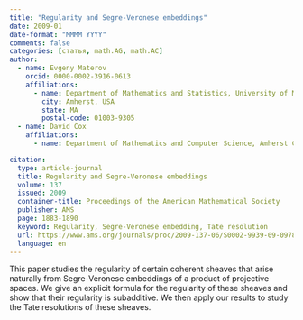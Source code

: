 ```yaml
---
title: "Regularity and Segre-Veronese embeddings"
date: 2009-01
date-format: "MMMM YYYY"
comments: false
categories: [статья, math.AG, math.AC]
author:
  - name: Evgeny Materov
    orcid: 0000-0002-3916-0613
    affiliations:
      - name: Department of Mathematics and Statistics, University of Massachusetts, Amherst, USA
        city: Amherst, USA
        state: MA
        postal-code: 01003-9305
  - name: David Cox
    affiliations:
      - name: Department of Mathematics and Computer Science, Amherst College, USA       

citation: 
  type: article-journal
  title: Regularity and Segre-Veronese embeddings
  volume: 137
  issued: 2009
  container-title: Proceedings of the American Mathematical Society
  publisher: AMS
  page: 1883-1890
  keyword: Regularity, Segre-Veronese embedding, Tate resolution
  url: https://www.ams.org/journals/proc/2009-137-06/S0002-9939-09-09783-4/
  language: en
---
```


This paper studies the regularity of certain coherent sheaves that arise naturally from Segre-Veronese embeddings of a product of projective spaces. We give an explicit formula for the regularity of these sheaves and show that their regularity is subadditive. We then apply our results to study the Tate resolutions of these sheaves.
